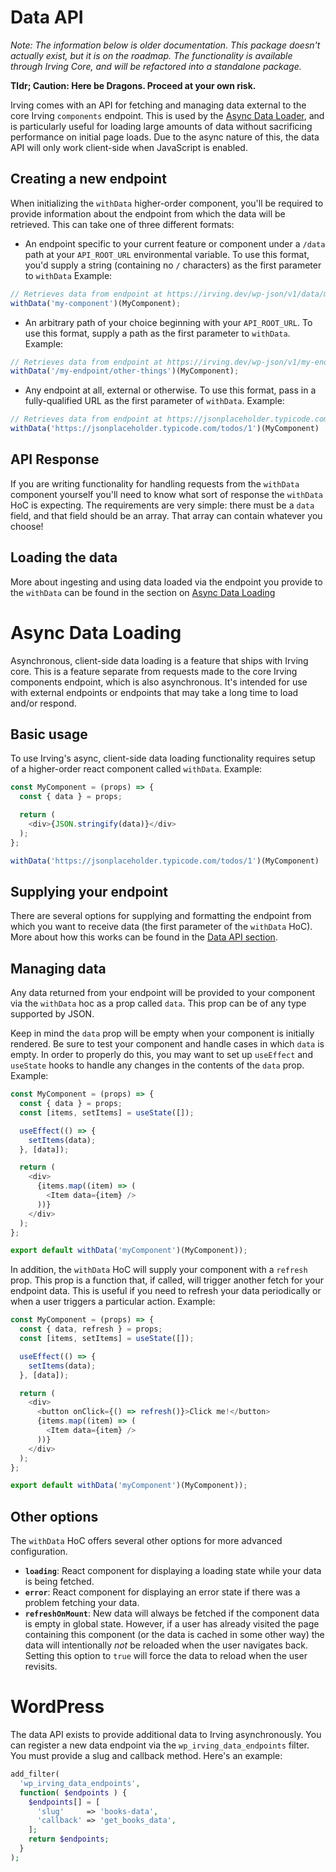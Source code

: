 <Meta title="Packages/Data Loading" />

# Data API
_Note: The information below is older documentation. This package doesn't actually exist, but it is on the roadmap. The functionality is available through Irving Core, and will be refactored into a standalone package._

__Tldr; Caution: Here be Dragons. Proceed at your own risk.__

Irving comes with an API for fetching and managing data external to the core Irving `components` endpoint. This is used by the [Async Data Loader](#async-data-loading), and is particularly useful for loading large amounts of data without sacrificing performance on initial page loads. Due to the async nature of this, the data API will only work client-side when JavaScript is enabled.

## Creating a new endpoint
When initializing the `withData` higher-order component, you'll be required to provide information about the endpoint from which the data will be retrieved. This can take one of three different formats:
* An endpoint specific to your current feature or component under a `/data` path at your `API_ROOT_URL` environmental variable. To use this format, you'd supply a string (containing no `/` characters) as the first parameter to `withData` Example:
```javascript
// Retrieves data from endpoint at https://irving.dev/wp-json/v1/data/my-component/
withData('my-component')(MyComponent);
```
* An arbitrary path of your choice beginning with your `API_ROOT_URL`. To use this format, supply a path as the first parameter to `withData`. Example:
```javascript
// Retrieves data from endpoint at https://irving.dev/wp-json/v1/my-endpoint/other-things
withData('/my-endpoint/other-things')(MyComponent);
```
* Any endpoint at all, external or otherwise. To use this format, pass in a fully-qualified URL as the first parameter of `withData`. Example:
```javascript
// Retrieves data from endpoint at https://jsonplaceholder.typicode.com/todos/1
withData('https://jsonplaceholder.typicode.com/todos/1')(MyComponent)
```

## API Response
If you are writing functionality for handling requests from the `withData` component yourself you'll need to know what sort of response the `withData` HoC is expecting. The requirements are very simple: there must be a `data` field, and that field should be an array. That array can contain whatever you choose!

## Loading the data
More about ingesting and using data loaded via the endpoint you provide to the `withData` can be found in the section on [Async Data Loading](https://github.com/alleyinteractive/irving/wiki/Async-Data-Loading)

# Async Data Loading

Asynchronous, client-side data loading is a feature that ships with Irving core. This is a feature separate from requests made to the core Irving components endpoint, which is also asynchronous. It's intended for use with external endpoints or endpoints that may take a long time to load and/or respond.

## Basic usage
To use Irving's async, client-side data loading functionality requires setup of a higher-order react component called `withData`. Example:
```javascript
const MyComponent = (props) => {
  const { data } = props;

  return (
    <div>{JSON.stringify(data)}</div>
  );
};

withData('https://jsonplaceholder.typicode.com/todos/1')(MyComponent)
```

## Supplying your endpoint
There are several options for supplying and formatting the endpoint from which you want to receive data (the first parameter of the `withData` HoC). More about how this works can be found in the [Data API section](https://github.com/alleyinteractive/irving/wiki/Data-API).

## Managing data
Any data returned from your endpoint will be provided to your component via the `withData` hoc as a prop called `data`. This prop can be of any type supported by JSON.

Keep in mind the `data` prop will be empty when your component is initially rendered. Be sure to test your component and handle cases in which `data` is empty. In order to properly do this, you may want to set up `useEffect` and `useState` hooks to handle any changes in the contents of the `data` prop. Example:

```javascript
const MyComponent = (props) => {
  const { data } = props;
  const [items, setItems] = useState([]);

  useEffect(() => {
    setItems(data);
  }, [data]);

  return (
    <div>
      {items.map((item) => (
        <Item data={item} />
      ))}
    </div>
  );
};

export default withData('myComponent')(MyComponent));
```
In addition, the `withData` HoC will supply your component with a `refresh` prop. This prop is a function that, if called, will trigger another fetch for your endpoint data. This is useful if you need to refresh your data periodically or when a user triggers a particular action. Example:
```javascript
const MyComponent = (props) => {
  const { data, refresh } = props;
  const [items, setItems] = useState([]);

  useEffect(() => {
    setItems(data);
  }, [data]);

  return (
    <div>
      <button onClick={() => refresh()}>Click me!</button>
      {items.map((item) => (
        <Item data={item} />
      ))}
    </div>
  );
};

export default withData('myComponent')(MyComponent));
```

## Other options
The `withData` HoC offers several other options for more advanced configuration.
- **`loading`**: React component for displaying a loading state while your data is being fetched.
- **`error`**: React component for displaying an error state if there was a problem fetching your data.
- **`refreshOnMount`**: New data will always be fetched if the component data is empty in global state. However, if a user has already visited the page containing this component (or the data is cached in some other way) the data will intentionally _not_ be reloaded when the user navigates back. Setting this option to `true` will force the data to reload when the user revisits.


# WordPress
The data API exists to provide additional data to Irving asynchronously. You can register a new data endpoint via the `wp_irving_data_endpoints` filter. You must provide a slug and callback method. Here's an example:
```php
add_filter(
  'wp_irving_data_endpoints',
  function( $endpoints ) {
    $endpoints[] = [
      'slug'     => 'books-data',
      'callback' => 'get_books_data',
    ];
    return $endpoints;
  }
);
```